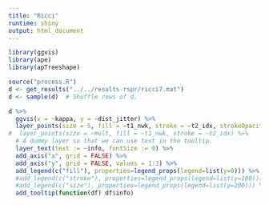 ```yaml
---
title: "Ricci"
runtime: shiny
output: html_document
---
```


```r

library(ggvis)
library(ape)
library(apTreeshape)

source("process.R")
d <- get_results("../../results-rspr/ricci7.mat")
d <- sample(d)  # Shuffle rows of d.

d %>%
  ggvis(x = ~kappa, y = ~dist_jitter) %>%
  layer_points(size = 5, fill = ~t1_nwk, stroke = ~t2_idx, strokeOpacity := 0) %>%
#  layer_points(size = ~mult, fill = ~t1_nwk, stroke = ~t2_idx) %>%
  # A dummy layer so that we can use text in the tooltip.
  layer_text(text := ~info, fontSize := 0) %>%
  add_axis("x", grid = FALSE) %>%
  add_axis("y", grid = FALSE, values = 1:3) %>%
  add_legend(c("fill"), properties=legend_props(legend=list(y=0))) %>%
  #add_legend(c("stroke"), properties=legend_props(legend=list(y=100))) %>%
  #add_legend(c("size"), properties=legend_props(legend=list(y=200))) %>%
  add_tooltip(function(df) df$info)
```

